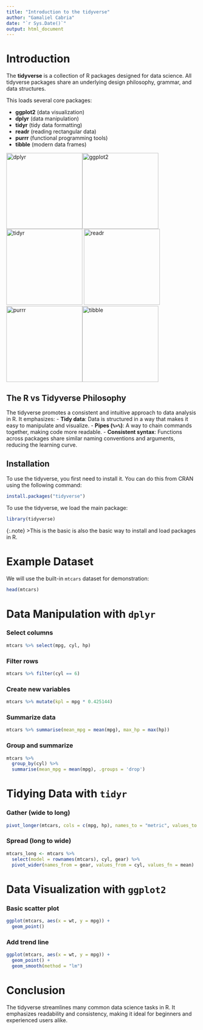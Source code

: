 ```yaml
---
title: "Introduction to the tidyverse"
author: "Gamaliel Cabria"
date: "`r Sys.Date()`"
output: html_document
---
```


# Introduction

The **tidyverse** is a collection of R packages designed for data science. All tidyverse packages share an underlying design philosophy, grammar, and data structures.

This loads several core packages:

- **ggplot2** (data visualization)
- **dplyr** (data manipulation)
- **tidyr** (tidy data formatting)
- **readr** (reading rectangular data)
- **purrr** (functional programming tools)
- **tibble** (modern data frames)

![dplyr](https://dplyr.tidyverse.org/logo.png){width=200px height=200px}![ggplot2](https://ggplot2.tidyverse.org/logo.png){width=200px height=200px}![tidyr](https://tidyr.tidyverse.org/logo.png){width=200px height=200px}
![readr](https://readr.tidyverse.org/logo.png){width=200px height=200px}![purrr](https://purrr.tidyverse.org/logo.png){width=200px height=200px}![tibble](https://tibble.tidyverse.org/logo.svg){width=200px height=200px}

## The R vs Tidyverse Philosophy
The tidyverse promotes a consistent and intuitive approach to data analysis in R. It emphasizes:
- **Tidy data**: Data is structured in a way that makes it easy to manipulate and visualize.
- **Pipes (`%>%`)**: A way to chain commands together, making code more readable.
- **Consistent syntax**: Functions across packages share similar naming conventions and arguments, reducing the learning curve.


## Installation
To use the tidyverse, you first need to install it. You can do this from CRAN using the following command:
```r
install.packages("tidyverse")
```

To use the tidyverse, we load the main package:
```r
library(tidyverse)
```

{:.note}
>This is the basic is also the basic way to install and load packages in R. 


# Example Dataset
We will use the built-in `mtcars` dataset for demonstration:

```r
head(mtcars)
```

# Data Manipulation with `dplyr`

### Select columns
```r
mtcars %>% select(mpg, cyl, hp)
```

### Filter rows
```r
mtcars %>% filter(cyl == 6)
```

### Create new variables
```r
mtcars %>% mutate(kpl = mpg * 0.425144)
```

### Summarize data
```r
mtcars %>% summarise(mean_mpg = mean(mpg), max_hp = max(hp))
```

### Group and summarize
```r
mtcars %>% 
  group_by(cyl) %>% 
  summarise(mean_mpg = mean(mpg), .groups = 'drop')
```

# Tidying Data with `tidyr`

### Gather (wide to long)
```r
pivot_longer(mtcars, cols = c(mpg, hp), names_to = "metric", values_to = "value") %>% head()
```

### Spread (long to wide)
```r
mtcars_long <- mtcars %>% 
  select(model = rownames(mtcars), cyl, gear) %>% 
  pivot_wider(names_from = gear, values_from = cyl, values_fn = mean)
```

# Data Visualization with `ggplot2`

### Basic scatter plot
```r
ggplot(mtcars, aes(x = wt, y = mpg)) + 
  geom_point()
```

### Add trend line
```r
ggplot(mtcars, aes(x = wt, y = mpg)) + 
  geom_point() + 
  geom_smooth(method = "lm")
```

# Conclusion
The tidyverse streamlines many common data science tasks in R. It emphasizes readability and consistency, making it ideal for beginners and experienced users alike.

